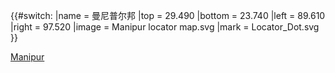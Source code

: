 {{#switch:{{{1}}}
|name   = 曼尼普尔邦
|top    = 29.490
|bottom = 23.740
|left   = 89.610
|right  = 97.520
|image  = Manipur locator map.svg
|mark   = Locator_Dot.svg
}}<noinclude>[[Category:印度地理位置圖模板|Manipur]]
{{Location map/Info}}
</noinclude>